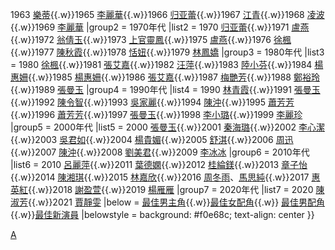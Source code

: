 {{Navbox
|name = 金馬獎最佳女主角
|titlestyle = background: #eedd82
|title = {{{1|}}}[[金馬獎]][[金馬獎最佳女主角|最佳女主角]]
|groupstyle = background: #eee8aa
|group1 = 1960年代
|list1 = 1962 [[尤敏]]{{.w}}1963 [[樂蒂]]{{.w}}1965 [[李麗華]]{{.w}}1966 [[归亚蕾]]{{.w}}1967 [[江青 (舞蹈家)|江青]]{{.w}}1968 [[凌波]]{{.w}}1969 [[李麗華]]
|group2 = 1970年代
|list2 = 1970 [[归亚蕾]]{{.w}}1971 [[盧燕]]{{.w}}1972 [[翁倩玉]]{{.w}}1973 [[上官靈鳳]]{{.w}}1975 [[盧燕]]{{.w}}1976 [[徐楓]]{{.w}}1977 [[陳秋霞]]{{.w}}1978 [[恬妞]]{{.w}}1979 [[林鳳嬌]]
|group3 = 1980年代
|list3 = 1980 [[徐楓]]{{.w}}1981 [[張艾嘉]]{{.w}}1982 [[汪萍]]{{.w}}1983 [[陸小芬]]{{.w}}1984 [[楊惠姍]]{{.w}}1985 [[楊惠姍]]{{.w}}1986 [[張艾嘉]]{{.w}}1987 [[梅艷芳]]{{.w}}1988 [[鄭裕玲]]{{.w}}1989 [[張曼玉]]
|group4 = 1990年代
|list4 = 1990 [[林青霞]]{{.w}}1991 [[張曼玉]]{{.w}}1992 [[陳令智]]{{.w}}1993 [[吳家麗]]{{.w}}1994 [[陈冲 (演员)|陳沖]]{{.w}}1995 [[蕭芳芳]]{{.w}}1996 [[蕭芳芳]]{{.w}}1997 [[張曼玉]]{{.w}}1998 [[李小璐]]{{.w}}1999 [[李麗珍]]
|group5 = 2000年代
|list5 = 2000 [[張曼玉]]{{.w}}2001 [[秦海璐]]{{.w}}2002 [[李心潔]]{{.w}}2003 [[吳君如]]{{.w}}2004 [[楊貴媚]]{{.w}}2005 [[舒淇]]{{.w}}2006 [[周迅]]{{.w}}2007 [[陈冲 (演员)|陳沖]]{{.w}}2008 [[劉美君]]{{.w}}2009 [[李冰冰]]
|group6 = 2010年代
|list6 = 2010 [[呂麗萍]]{{.w}}2011 [[葉德嫻]]{{.w}}2012 [[桂綸鎂]]{{.w}}2013 [[章子怡]]{{.w}}2014 [[陳湘琪]]{{.w}}2015 [[林嘉欣]]{{.w}}2016 [[周冬雨]]、[[馬思純]]{{.w}}2017 [[惠英紅]]{{.w}}2018 [[謝盈萱]]{{.w}}2019 [[楊雁雁]]
|group7 = 2020年代
|list7 = 2020 [[陳淑芳]]{{.w}}2021 [[賈靜雯]]
|below = [[金馬獎最佳男主角|最佳男主角]]{{.w}}[[金馬獎最佳女配角|最佳女配角]]{{.w}} [[金馬獎最佳男配角|最佳男配角]]{{.w}}[[金馬獎最佳新演員|最佳新演員]]
|belowstyle = background: #f0e68c; text-align: center
}}<noinclude>
[[Category:金馬獎模板|A]]
[[Category:金馬獎最佳女主角獲得者| ]]
[[Category:金馬獎最佳女主角獲獎電影| ]]
</noinclude>